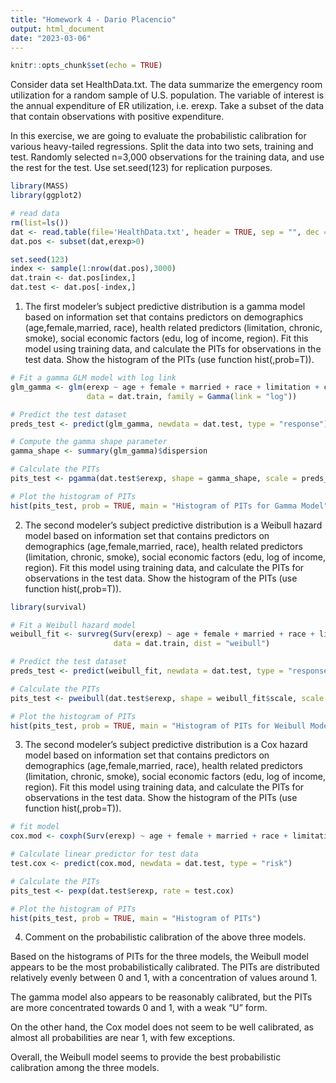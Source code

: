 ```yaml
---
title: "Homework 4 - Dario Placencio"
output: html_document
date: "2023-03-06"
---
```


```r
knitr::opts_chunk$set(echo = TRUE)
```

Consider data set HealthData.txt. The data summarize the emergency room utilization for a random sample of U.S. population. The variable of interest is the annual expenditure of ER utilization, i.e. erexp. Take a subset of the data that contain observations with positive expenditure.

In this exercise, we are going to evaluate the probabilistic calibration for various heavy-tailed regressions. Split the data into two sets, training and test. Randomly selected n=3,000 observations for the training data, and use the rest for the test. Use set.seed(123) for replication purposes.

```r
library(MASS)
library(ggplot2)

# read data
rm(list=ls())
dat <- read.table(file='HealthData.txt', header = TRUE, sep = "", dec = ".")
dat.pos <- subset(dat,erexp>0)

set.seed(123)
index <- sample(1:nrow(dat.pos),3000)
dat.train <- dat.pos[index,]
dat.test <- dat.pos[-index,]
```

1. The first modeler’s subject predictive distribution is a gamma model based on information set that contains predictors on demographics (age,female,married, race), health related predictors (limitation, chronic, smoke), social economic factors (edu, log of income, region). Fit this model using training data, and calculate the PITs for observations in the test data. Show the histogram of the PITs (use function hist(,prob=T)).

```r
# Fit a gamma GLM model with log link
glm_gamma <- glm(erexp ~ age + female + married + race + limitation + chronic + smoke + edu + log(income) + region,
                 data = dat.train, family = Gamma(link = "log"))

# Predict the test dataset
preds_test <- predict(glm_gamma, newdata = dat.test, type = "response")

# Compute the gamma shape parameter
gamma_shape <- summary(glm_gamma)$dispersion

# Calculate the PITs
pits_test <- pgamma(dat.test$erexp, shape = gamma_shape, scale = preds_test/gamma_shape)

# Plot the histogram of PITs
hist(pits_test, prob = TRUE, main = "Histogram of PITs for Gamma Model")

```

2. The second modeler’s subject predictive distribution is a Weibull hazard model based on information set that contains predictors on demographics (age,female,married, race), health related predictors (limitation, chronic, smoke), social economic factors (edu, log of income, region). Fit this model using training data, and calculate the PITs for observations in the test data. Show the histogram of the PITs (use function hist(,prob=T)).

```r
library(survival)

# Fit a Weibull hazard model
weibull_fit <- survreg(Surv(erexp) ~ age + female + married + race + limitation + chronic + smoke + edu + log(income) + region,
                       data = dat.train, dist = "weibull")

# Predict the test dataset
preds_test <- predict(weibull_fit, newdata = dat.test, type = "response")

# Calculate the PITs
pits_test <- pweibull(dat.test$erexp, shape = weibull_fit$scale, scale = preds_test/weibull_fit$scale)

# Plot the histogram of PITs
hist(pits_test, prob = TRUE, main = "Histogram of PITs for Weibull Model")

```

3. The second modeler’s subject predictive distribution is a Cox hazard model based on information set that contains predictors on demographics (age,female,married, race), health related predictors (limitation, chronic, smoke), social economic factors (edu, log of income, region). Fit this model using training data, and calculate the PITs for observations in the test data. Show the histogram of the PITs (use function hist(,prob=T)).

```r
# fit model
cox.mod <- coxph(Surv(erexp) ~ age + female + married + race + limitation + chronic + smoke + edu + log(income) + region, data = dat.train)

# Calculate linear predictor for test data
test.cox <- predict(cox.mod, newdata = dat.test, type = "risk")

# Calculate the PITs
pits_test <- pexp(dat.test$erexp, rate = test.cox)

# Plot the histogram of PITs
hist(pits_test, prob = TRUE, main = "Histogram of PITs")

```

4. Comment on the probabilistic calibration of the above three models.

Based on the histograms of PITs for the three models, the Weibull model appears to be the most probabilistically calibrated. The PITs are distributed relatively evenly between 0 and 1, with a concentration of values around 1. 

The gamma model also appears to be reasonably calibrated, but the PITs are more concentrated towards 0 and 1, with a weak "U" form. 

On the other hand, the Cox model does not seem to be well calibrated, as almost all probabilities are near 1, with few exceptions. 

Overall, the Weibull model seems to provide the best probabilistic calibration among the three models.

